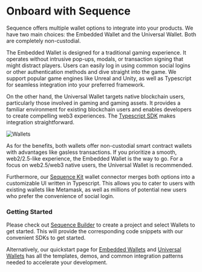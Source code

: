 # Onboard with Sequence

Sequence offers multiple wallet options to integrate into your products. We have two main choices: the Embedded Wallet and the Universal Wallet. Both are completely non-custodial.

The Embedded Wallet is designed for a traditional gaming experience. It operates without intrusive pop-ups, modals, or transaction signing that might distract players. Users can easily log in using common social logins or other authentication methods and dive straight into the game. We support popular game engines like Unreal and Unity, as well as Typescript for seamless integration into your preferred framework.

On the other hand, the Universal Wallet targets native blockchain users, particularly those involved in gaming and gaming assets. It provides a familiar environment for existing blockchain users and enables developers to create compelling web3 experiences. The [Typescript SDK](/sdk/typescript/guides/overview) makes integration straightforward.

![Wallets](/img/wallets.png)

As for the benefits, both wallets offer non-custodial smart contract wallets with advantages like gasless transactions. If you prioritize a smooth, web2/2.5-like experience, the Embedded Wallet is the way to go. For a focus on web2.5/web3 native users, the Universal Wallet is recommended.

Furthermore, our [Sequence Kit](/solutions/wallets/sequence-kit/overview) wallet connector merges both options into a customizable UI written in Typescript. This allows you to cater to users with existing wallets like Metamask, as well as millions of potential new users who prefer the convenience of social login.

### Getting Started
Please check out [Sequence Builder](https://sequence.build) to create a project and select Wallets to get started. This will provide the corresponding code snippets with our convenient SDKs to get started.

Alternatively, our quickstart page for [Embedded Wallets](/solutions/wallets/embedded-wallet/quickstart) and [Universal Wallets](/solutions/wallets/universal-wallet/quickstart) has all the templates, demos, and common integration patterns needed to accelerate your development.




